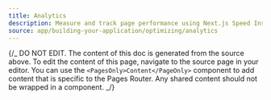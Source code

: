 ```yaml
---
title: Analytics
description: Measure and track page performance using Next.js Speed Insights
source: app/building-your-application/optimizing/analytics
---
```


{/_ DO NOT EDIT. The content of this doc is generated from the source above. To edit the content of this page, navigate to the source page in your editor. You can use the `<PagesOnly>Content</PageOnly>` component to add content that is specific to the Pages Router. Any shared content should not be wrapped in a component. _/}
